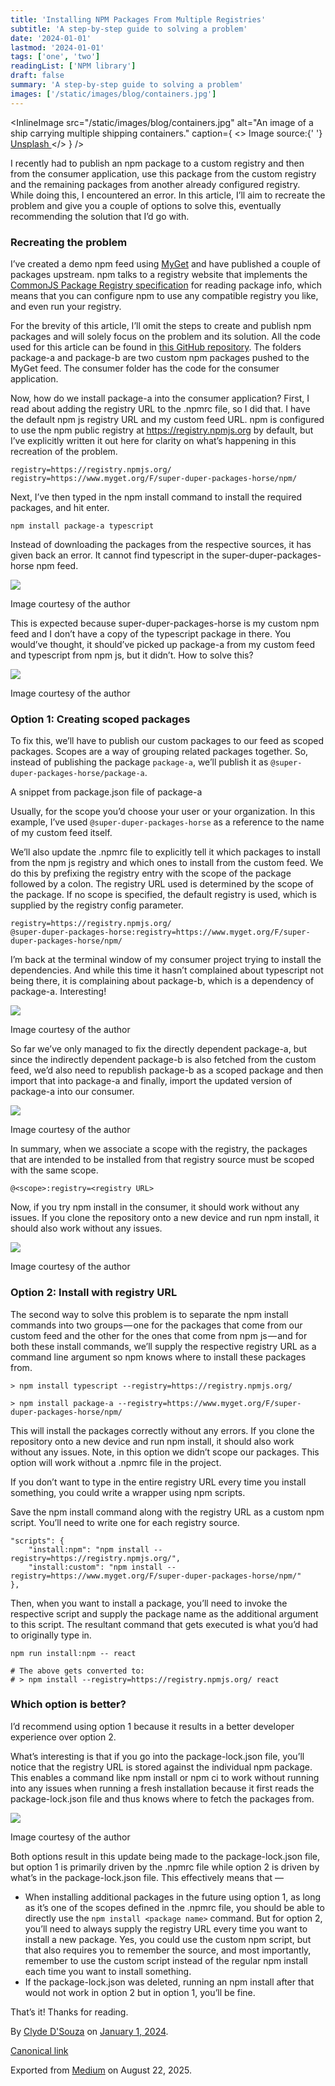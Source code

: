 ```yaml
---
title: 'Installing NPM Packages From Multiple Registries'
subtitle: 'A step-by-step guide to solving a problem'
date: '2024-01-01'
lastmod: '2024-01-01'
tags: ['one', 'two']
readingList: ['NPM library']
draft: false
summary: 'A step-by-step guide to solving a problem'
images: ['/static/images/blog/containers.jpg']
---
```


<InlineImage
  src="/static/images/blog/containers.jpg"
  alt="An image of a ship carrying multiple shipping containers."
  caption={
    <>
      Image source:{' '}
      <a href="https://unsplash.com/photos/blue-and-red-cargo-ship-on-sea-during-daytime-jOqJbvo1P9g">
        Unsplash
      </a>
    </>
  }
/>

I recently had to publish an npm package to a custom registry and then from the consumer application, use this package from the custom registry and the remaining packages from another already configured registry. While doing this, I encountered an error. In this article, I’ll aim to recreate the problem and give you a couple of options to solve this, eventually recommending the solution that I’d go with.

### Recreating the problem

I’ve created a demo npm feed using [MyGet](https://www.myget.org/) and have published a couple of packages upstream. npm talks to a registry website that implements the [CommonJS Package Registry specification](https://wiki.commonjs.org/wiki/Packages/Registry) for reading package info, which means that you can configure npm to use any compatible registry you like, and even run your registry.

For the brevity of this article, I’ll omit the steps to create and publish npm packages and will solely focus on the problem and its solution. All the code used for this article can be found in [this GitHub repository](https://github.com/ClydeDz/npm-package-dependency-and-namespaces). The folders package-a and package-b are two custom npm packages pushed to the MyGet feed. The consumer folder has the code for the consumer application.

Now, how do we install package-a into the consumer application? First, I read about adding the registry URL to the .npmrc file, so I did that. I have the default npm js registry URL and my custom feed URL. npm is configured to use the npm public registry at https://registry.npmjs.org by default, but I’ve explicitly written it out here for clarity on what’s happening in this recreation of the problem.

```
registry=https://registry.npmjs.org/
registry=https://www.myget.org/F/super-duper-packages-horse/npm/
```

Next, I’ve then typed in the npm install command to install the required packages, and hit enter.

```
npm install package-a typescript
```

Instead of downloading the packages from the respective sources, it has given back an error. It cannot find typescript in the super-duper-packages-horse npm feed.

![](/static/posts/1_ZyuTksakWnh9tSrI45AuWw.png)

Image courtesy of the author

This is expected because super-duper-packages-horse is my custom npm feed and I don’t have a copy of the typescript package in there. You would’ve thought, it should’ve picked up package-a from my custom feed and typescript from npm js, but it didn’t. How to solve this?

![](/static/posts/1_kaBNIJrVWzQR8n1W5rc_Lg.png)

Image courtesy of the author

### Option 1: Creating scoped packages

To fix this, we’ll have to publish our custom packages to our feed as scoped packages. Scopes are a way of grouping related packages together. So, instead of publishing the package `package-a`, we’ll publish it as `@super-duper-packages-horse/package-a`.

A snippet from package.json file of package-a

Usually, for the scope you’d choose your user or your organization. In this example, I’ve used `@super-duper-packages-horse` as a reference to the name of my custom feed itself.

We’ll also update the .npmrc file to explicitly tell it which packages to install from the npm js registry and which ones to install from the custom feed. We do this by prefixing the registry entry with the scope of the package followed by a colon. The registry URL used is determined by the scope of the package. If no scope is specified, the default registry is used, which is supplied by the registry config parameter.

```
registry=https://registry.npmjs.org/
@super-duper-packages-horse:registry=https://www.myget.org/F/super-duper-packages-horse/npm/
```

I’m back at the terminal window of my consumer project trying to install the dependencies. And while this time it hasn’t complained about typescript not being there, it is complaining about package-b, which is a dependency of package-a. Interesting!

![](/static/posts/1_Qzg6sColo2zdVtGwK4W9VA.png)

Image courtesy of the author

So far we’ve only managed to fix the directly dependent package-a, but since the indirectly dependent package-b is also fetched from the custom feed, we’d also need to republish package-b as a scoped package and then import that into package-a and finally, import the updated version of package-a into our consumer.

![](/static/posts/1_klFf6h3hniyef0p4vMAb-Q.png)

Image courtesy of the author

In summary, when we associate a scope with the registry, the packages that are intended to be installed from that registry source must be scoped with the same scope.

```
@<scope>:registry=<registry URL>
```

Now, if you try npm install in the consumer, it should work without any issues. If you clone the repository onto a new device and run npm install, it should also work without any issues.

![](/static/posts/1_LzPIk2bMm6jo14g2aG8WaQ.png)

Image courtesy of the author

### Option 2: Install with registry URL

The second way to solve this problem is to separate the npm install commands into two groups — one for the packages that come from our custom feed and the other for the ones that come from npm js — and for both these install commands, we’ll supply the respective registry URL as a command line argument so npm knows where to install these packages from.

```
> npm install typescript --registry=https://registry.npmjs.org/

> npm install package-a --registry=https://www.myget.org/F/super-duper-packages-horse/npm/
```

This will install the packages correctly without any errors. If you clone the repository onto a new device and run npm install, it should also work without any issues. Note, in this option we didn’t scope our packages. This option will work without a .npmrc file in the project.

If you don’t want to type in the entire registry URL every time you install something, you could write a wrapper using npm scripts.

Save the npm install command along with the registry URL as a custom npm script. You’ll need to write one for each registry source.

```
"scripts": {
    "install:npm": "npm install --registry=https://registry.npmjs.org/",
    "install:custom": "npm install --registry=https://www.myget.org/F/super-duper-packages-horse/npm/"
},
```

Then, when you want to install a package, you’ll need to invoke the respective script and supply the package name as the additional argument to this script. The resultant command that gets executed is what you’d had to originally type in.

```
npm run install:npm -- react

# The above gets converted to:
# > npm install --registry=https://registry.npmjs.org/ react
```

### Which option is better?

I’d recommend using option 1 because it results in a better developer experience over option 2.

What’s interesting is that if you go into the package-lock.json file, you’ll notice that the registry URL is stored against the individual npm package. This enables a command like npm install or npm ci to work without running into any issues when running a fresh installation because it first reads the package-lock.json file and thus knows where to fetch the packages from.

![](/static/posts/1_ebpOOtYTF3kYcxQNGTXJmA.png)

Image courtesy of the author

Both options result in this update being made to the package-lock.json file, but option 1 is primarily driven by the .npmrc file while option 2 is driven by what’s in the package-lock.json file. This effectively means that —

- When installing additional packages in the future using option 1, as long as it’s one of the scopes defined in the .npmrc file, you should be able to directly use the `npm install <package name>` command. But for option 2, you’ll need to always supply the registry URL every time you want to install a new package. Yes, you could use the custom npm script, but that also requires you to remember the source, and most importantly, remember to use the custom script instead of the regular npm install each time you want to install something.
- If the package-lock.json was deleted, running an npm install after that would not work in option 2 but in option 1, you’ll be fine.

That’s it! Thanks for reading.

By [Clyde D'Souza](https://medium.com/@clydedz) on [January 1, 2024](https://medium.com/p/bd69ce0c2052).

[Canonical link](https://medium.com/@clydedz/installing-npm-packages-from-multiple-registries-bd69ce0c2052)

Exported from [Medium](https://medium.com) on August 22, 2025.
